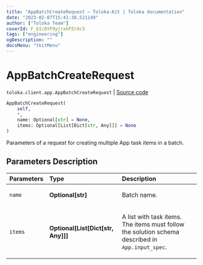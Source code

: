 ```yaml
---
title: "AppBatchCreateRequest — Toloka-Kit | Toloka documentation"
date: "2023-02-07T15:41:38.521149"
author: ["Toloka Team"]
coverId: F_bIcOYF9yjrxkPZrXc3
tags: ["engineering"]
ogDescription: ""
docsMenu: "tkitMenu"
---
```


# AppBatchCreateRequest
`toloka.client.app.AppBatchCreateRequest` | [Source code](https://github.com/Toloka/toloka-kit/blob/v1.1.3/src/client/app/__init__.py#L263)

```python
AppBatchCreateRequest(
    self,
    *,
    name: Optional[str] = None,
    items: Optional[List[Dict[str, Any]]] = None
)
```

Parameters of a request for creating multiple App task items in a batch.

## Parameters Description

| Parameters | Type | Description |
| :----------| :----| :-----------|
`name`|**Optional\[str\]**|<p>Batch name.</p>
`items`|**Optional\[List\[Dict\[str, Any\]\]\]**|<p>A list with task items. The items must follow the solution schema described in `App.input_spec`.</p>